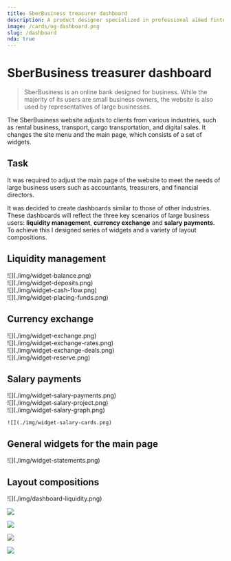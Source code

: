 ```yaml
---
title: SberBusiness treasurer dashboard
description: A product designer specialized in professional aimed fintech products.
image: /cards/og-dashboard.png
slug: /dashboard
nda: true
---
```



# SberBusiness treasurer dashboard

> SberBusiness is an online bank designed for business. While the majority of its users are small business owners, the website is also used by representatives of large businesses. 

The SberBusiness website adjusts to clients from various industries, such as rental business, transport, cargo transportation, and digital sales. It changes the site menu and the main page, which consists of a set of widgets. 


## Task
It was required to adjust the main page of the website to meet the needs of large business users such as accountants, treasurers, and financial directors.

It was decided to create dashboards similar to those of other industries. These dashboards will reflect the three key scenarios of large business users: **liquidity management**, **currency exchange** and **salary payments**. To achieve this I designed series of widgets and a variety of layout compositions.

## Liquidity management

<div className="image-grid">
  <div className="image-cell">
    ![](./img/widget-balance.png)
  </div>
    <div className="image-cell">
    ![](./img/widget-deposits.png)
  </div>
  <div className="image-cell">
    ![](./img/widget-cash-flow.png)
  </div>
  <div className="image-cell">
    ![](./img/widget-placing-funds.png)
  </div>
</div>

## Currency exchange

<div className="image-grid">
  <div className="image-cell">
    ![](./img/widget-exchange.png)
  </div>
  <div className="image-cell">
    ![](./img/widget-exchange-rates.png)
  </div>
  <div className="image-cell">
    ![](./img/widget-exchange-deals.png)
  </div>
  <div className="image-cell">
    ![](./img/widget-reserve.png)
  </div>
</div>

## Salary payments

<div className="image-grid">
  <div className="image-cell" style={{width:"100%"}}>
    ![](./img/widget-salary-payments.png)
  </div>
  <div className="image-cell">
    ![](./img/widget-salary-project.png)
  </div>
  <div className="image-cell">
    ![](./img/widget-salary-graph.png)

    ![](./img/widget-salary-cards.png)
  </div>

</div>

## General widgets for the main page

<div className="no-bleed">
  ![](./img/widget-statements.png)
</div>

## Layout compositions

<div className="no-bleed">
  ![](./img/dashboard-liquidity.png)

  ![](./img/dashboard-currency.png)

  ![](./img/dashboard-salary.png)

  ![](./img/dashboard-main.png)

  ![](./img/dashboard-popup.png)
</div>